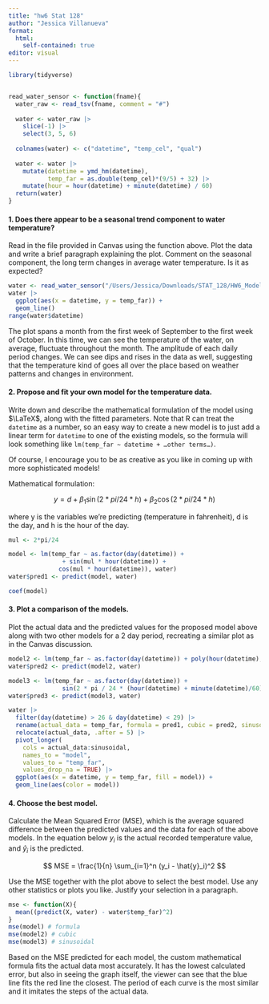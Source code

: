 ```yaml
---
title: "hw6 Stat 128"
author: "Jessica Villanueva"
format: 
  html:
    self-contained: true
editor: visual
---
```


```r
library(tidyverse)


read_water_sensor <- function(fname){
  water_raw <- read_tsv(fname, comment = "#")
  
  water <- water_raw |>
    slice(-1) |>
    select(3, 5, 6) 
  
  colnames(water) <- c("datetime", "temp_cel", "qual")
  
  water <- water |>
    mutate(datetime = ymd_hm(datetime),
           temp_far = as.double(temp_cel)*(9/5) + 32) |>
    mutate(hour = hour(datetime) + minute(datetime) / 60)
  return(water)
}
```

#### 1. Does there appear to be a seasonal trend component to water temperature?

Read in the file provided in Canvas using the function above. Plot the data and write a brief paragraph explaining the plot. Comment on the seasonal component, the long term changes in average water temperature. Is it as expected?

```r
water <- read_water_sensor("/Users/Jessica/Downloads/STAT_128/HW6_ModelSelection/oct7.txt")
water |>
  ggplot(aes(x = datetime, y = temp_far)) +
  geom_line()
range(water$datetime)
```

The plot spans a month from the first week of September to the first week of October. In this time, we can see the temperature of the water, on average, fluctuate throughout the month. The amplitude of each daily period changes. We can see dips and rises in the data as well, suggesting that the temperature kind of goes all over the place based on weather patterns and changes in environment.

#### 2. Propose and fit your own model for the temperature data.

Write down and describe the mathematical formulation of the model using $\LaTeX$, along with the fitted parameters. Note that R can treat the `datetime` as a number, so an easy way to create a new model is to just add a linear term for `datetime` to one of the existing models, so the formula will look something like `lm(temp_far ~ datetime + …other terms…)`.

Of course, I encourage you to be as creative as you like in coming up with more sophisticated models!

Mathematical formulation:

$$
y = d + \beta_1\sin(2*pi/24 * h) + \beta_2\cos(2*pi/24 *h)
$$

where y is the variables we're predicting (temperature in fahrenheit), d is the day, and h is the hour of the day.

```r
mul <- 2*pi/24

model <- lm(temp_far ~ as.factor(day(datetime)) +
               + sin(mul * hour(datetime)) + 
              cos(mul * hour(datetime)), water)
water$pred1 <- predict(model, water)

coef(model)
```

#### 3. Plot a comparison of the models.

Plot the actual data and the predicted values for the proposed model above along with two other models for a 2 day period, recreating a similar plot as in the Canvas discussion.

```r
model2 <- lm(temp_far ~ as.factor(day(datetime)) + poly(hour(datetime), 3), water)
water$pred2 <- predict(model2, water) 

model3 <- lm(temp_far ~ as.factor(day(datetime)) + 
               sin(2 * pi / 24 * (hour(datetime) + minute(datetime)/60)), water)
water$pred3 <- predict(model3, water)

water |>
  filter(day(datetime) > 26 & day(datetime) < 29) |>
  rename(actual_data = temp_far, formula = pred1, cubic = pred2, sinusoidal = pred3) |>
  relocate(actual_data, .after = 5) |>
  pivot_longer(
    cols = actual_data:sinusoidal,
    names_to = "model",
    values_to = "temp_far",
    values_drop_na = TRUE) |>
  ggplot(aes(x = datetime, y = temp_far, fill = model)) +
  geom_line(aes(color = model))
```

#### 4. Choose the best model.

Calculate the Mean Squared Error (MSE), which is the average squared difference between the predicted values and the data for each of the above models. In the equation below $y_i$ is the actual recorded temperature value, and $\hat{y}_i$ is the predicted.

$$
MSE = \frac{1}{n} \sum_{i=1}^n (y_i - \hat{y}_i)^2
$$

Use the MSE together with the plot above to select the best model. Use any other statistics or plots you like. Justify your selection in a paragraph.

```r
mse <- function(X){
  mean((predict(X, water) - water$temp_far)^2)
}
mse(model) # formula
mse(model2) # cubic
mse(model3) # sinusoidal
```

Based on the MSE predicted for each model, the custom mathematical formula fits the actual data most accurately. It has the lowest calculated error, but also in seeing the graph itself, the viewer can see that the blue line fits the red line the closest. The period of each curve is the most similar and it imitates the steps of the actual data.
